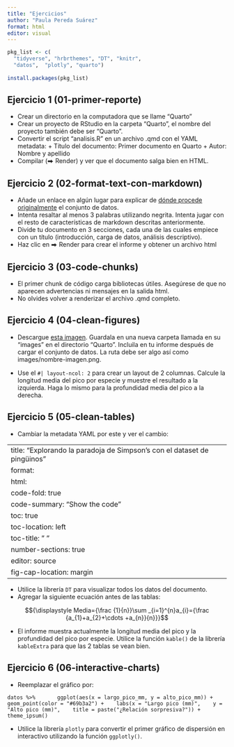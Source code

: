 ```yaml
---
title: "Ejercicios"
author: "Paula Pereda Suárez"
format: html
editor: visual
---
```


```r
pkg_list <- c(
  "tidyverse", "hrbrthemes", "DT", "knitr", 
  "datos",  "plotly", "quarto")
  
install.packages(pkg_list)
```

## Ejercicio 1 (01-primer-reporte)

-   Crear un directorio en la computadora que se llame "Quarto"
-   Crear un proyecto de RStudio en la carpeta "Quarto", el nombre del proyecto también debe ser "Quarto".
-   Convertir el script "analisis.R" en un archivo .qmd con el YAML metadata: + Título del documento: Primer documento en Quarto + Autor: Nombre y apellido
-   Compilar (⮕ Render) y ver que el documento salga bien en HTML.

## Ejercicio 2 (02-format-text-con-markdown)

-   Añade un enlace en algún lugar para explicar de [dónde procede originalmente](https://allisonhorst.github.io/palmerpenguins/) el conjunto de datos.
-   Intenta resaltar al menos 3 palabras utilizando negrita. Intenta jugar con el resto de características de markdown descritas anteriormente.
-   Divide tu documento en 3 secciones, cada una de las cuales empiece con un título (introducción, carga de datos, análisis descriptivo).
-   Haz clic en ⮕ Render para crear el informe y obtener un archivo html

## Ejercicio 3 (03-code-chunks)

-   El primer chunk de código carga bibliotecas útiles. Asegúrese de que no aparecen advertencias ni mensajes en la salida html.
-   No olvides volver a renderizar el archivo .qmd completo.

## Ejercicio 4 (04-clean-figures)

-   Descargue [esta imagen](https://github.com/allisonhorst/palmerpenguins?tab=readme-ov-file#bill-dimensions). Guardala en una nueva carpeta llamada en su "images" en el directorio "Quarto". Incluila en tu informe después de cargar el conjunto de datos. La ruta debe ser algo así como images/nombre-imagen.png.

-   Use el `#| layout-ncol: 2` para crear un layout de 2 columnas. Calcule la longitud media del pico por especie y muestre el resultado a la izquierda. Haga lo mismo para la profundidad media del pico a la derecha.

## Ejercicio 5 (05-clean-tables)

-   Cambiar la metadata YAML por este y ver el cambio:

---
title: "Explorando la paradoja de Simpson's con el dataset de pingüinos"
format:
  html:
    code-fold: true
    code-summary: "Show the code"
    toc: true
    toc-location: left
    toc-title: " "
    number-sections: true
editor: source
fig-cap-location: margin
---

-   Utilice la librería `DT` para visualizar todos los datos del documento.
-   Agregar la siguiente ecuación antes de las tablas:

$${\displaystyle Media={\frac {1}{n}}\sum _{i=1}^{n}a_{i}={\frac {a_{1}+a_{2}+\cdots +a_{n}}{n}}}$$

-   El informe muestra actualmente la longitud media del pico y la profundidad del pico por especie. Utilice la función `kable()` de la librería `kableExtra` para que las 2 tablas se vean bien.

## Ejercicio 6 (06-interactive-charts)

-   Reemplazar el gráfico por: 

`datos %>%   
   ggplot(aes(x = largo_pico_mm, y = alto_pico_mm)) +
   geom_point(color = "#69b3a2") +
   labs(x = "Largo pico (mm)",
   y = "Alto pico (mm)",
   title = paste("¿Relación sorpresiva?")) +
   theme_ipsum()`
   
-   Utilice la librería `plotly` para convertir el primer gráfico de dispersión en interactivo utilizando la función `ggplotly()`.
